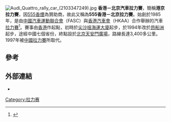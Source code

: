 [[File:Audi_Quattro_rally_car_(2103347249).jpg|right]]
'''香港－北京汽車拉力賽'''，簡稱'''港京拉力賽'''，因[[555香煙|555香煙]]為贊助商，故此又稱為'''555香港－北京拉力賽'''。始創於1985年，是由[[中國汽車運動聯合會|中國汽車運動聯合會]]（FASC）與[[香港汽車會|香港汽車會]]（HKAA）合作舉辦的汽車[[拉力賽|拉力賽]]<ref>{{cite news |title=港京拉力賽30年 經典quattro重現 |url=http://hk.apple.nextmedia.com/supplement/car/art/20150914/19291838?_ga=1.242779078.59006135.1440730311 |language=zh-hk |publisher=蘋果日報 |date=2015年9月14日 |accessdate=2015年9月14日 |archive-date=2017年4月6日 |archive-url=https://web.archive.org/web/20170406110335/http://hk.apple.nextmedia.com/supplement/car/art/20150914/19291838?_ga=1.242779078.59006135.1440730311 |dead-url=no }}</ref>。賽事由[[香港|香港]]作起點，初時於[[尖沙咀|尖沙咀]][[海運大廈|海運大廈]]起步，於1994年改於[[昂船洲|昂船洲]]起步，途經中國七個省份，終點設於[[北京|北京]][[天安門廣場|天安門廣場]]，路線長達3,400多公里。1997年被[[中國拉力賽|中國拉力賽]]所取代。

== 參考 ==
{{reflist}}

== 外部連結 ==
* {{Official website|http://www.hongkong-beijing-rally.com/Index/}}

[[Category:拉力赛|Category:拉力赛]]